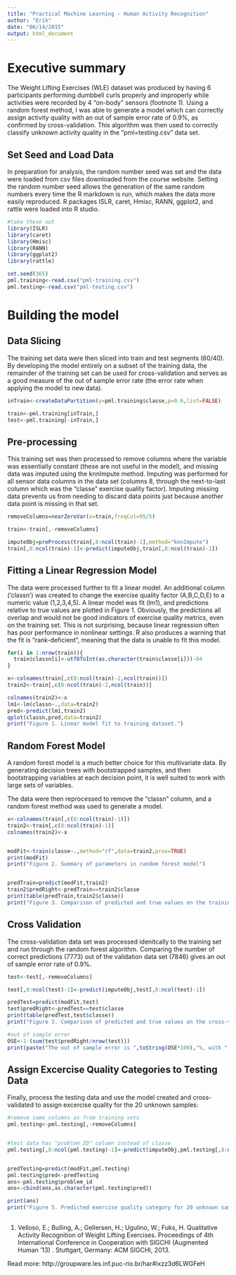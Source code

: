 ```yaml
---
title: "Practical Machine Learning - Human Activity Recognition"
author: "Erik"
date: "06/14/2015"
output: html_document
---
```


Executive summary
=================

The Weight Lifting Exercises (WLE) dataset was produced by having 6 participants performing dumbbell curls properly and improperly while activities were recorded by 4 "on-body" sensors (footnote 1). Using a random forest method, I was able to generate a model which can correctly assign activity quality with an out of sample error rate of 0.9%, as confirmed by cross-validation. This algorithm was then used to correctly classify unknown activity quality in the "pml=testing.csv" data set.

Set Seed and Load Data
-------------

In preparation for analysis, the random number seed was set and the data were loaded from csv files downloaded from the course website. Setting the random number seed allows the generation of the same random numbers every time the R markdown is run, which makes the data more easily reproduced. R packages ISLR, caret, Hmisc, RANN, ggplot2, and rattle were loaded into R studio.

```r
#take these out
library(ISLR)
library(caret)
library(Hmisc)
library(RANN)
library(ggplot2)
library(rattle)
```
```r
set.seed(365)
pml.training<-read.csv("pml-training.csv")
pml.testing<-read.csv("pml-testing.csv")
```

Building the model 
================

Data Slicing
------------------

The training set data were then sliced into train and test segments (60/40). By developing the model entirely on a subset of the training data, the remainder of the training set can be used for cross-validation and serves as a good measure of the out of sample error rate (the error rate when applying the model to new data).

```r
inTrain<-createDataPartition(y=pml.training$classe,p=0.6,list=FALSE)

train<-pml.training[inTrain,]
test<-pml.training[-inTrain,]
```

Pre-processing
----------------

This training set was then processed to remove columns where the variable was essentially constant (these are not useful in the model), and missing data was imputed using the knnImpute method. Imputing was performed for all sensor data columns in the data set (columns 8, through the next-to-last column which was the "classe" exercise quality factor). Imputing missing data prevents us from needing to discard data points just because another data point is missing in that set.

```r
removeColumns=nearZeroVar(x=train,freqCut=95/5)

train<-train[,-removeColumns]

imputeObj=preProcess(train[,8:ncol(train)-1],method="knnImpute")
train[,8:ncol(train)-1]<-predict(imputeObj,train[,8:ncol(train)-1])
```

Fitting a Linear Regression Model
----------------

The data were processed further to fit a linear model. An additional column ('classn') was created to change the exercise quality factor (A,B,C,D,E) to a numeric value (1,2,3,4,5). A linear model was fit (lm1), and predictions relative to true values are plotted in Figure 1. Obviously, the predictions all overlap and would not be good indicators of exercise quality metrics, even on the training set. This is not surprising, because linear regression often has poor performance in nonlinear settings. R also produces a warning that the fit is "rank-deficient", meaning that the data is unable to fit this model.

```r
for(i in 1:nrow(train)){
  train$classn[i]<-utf8ToInt(as.character(train$classe[i]))-64
}

x<-colnames(train[,c(8:ncol(train)-2,ncol(train))])
train2<-train[,c(8:ncol(train)-2,ncol(train))]

colnames(train2)<-x
lm1<-lm(classn~.,data=train2)
pred<-predict(lm1,train2)
qplot(classn,pred,data=train2)
print("Figure 1. Linear model fit to training dataset.")

```

Random Forest Model
-----------------

A random forest model is a much better choice for this multivariate data. By generating decision trees with bootstrapped samples, and then bootstrapping variables at each decision point, it is well suited to work with large sets of variables. 

The data were then reprocessed to remove the "classn" column, and a random forest method was used to generate a model. 

```r

x<-colnames(train[,c(8:ncol(train)-1)])
train2<-train[,c(8:ncol(train)-1)]
colnames(train2)<-x


modFit<-train(classe~.,method="rf",data=train2,prox=TRUE)
print(modFit)
print("Figure 2. Summary of parameters in random forest model")


predTrain=predict(modFit,train2)
train2$predRight<-predTrain==train2$classe
print(table(predTrain,train2$classe))
print("Figure 3. Comparison of predicted and true values on the training set")

```
Cross Validation
---------------

The cross-validation data set was processed idenitcally to the training set and run through the random forest algorithm. Comparing the number of correct predictions (7773) out of the validation data set (7846) gives an out of sample error rate of 0.9%.

```r

test<-test[,-removeColumns]

test[,8:ncol(test)-1]<-predict(imputeObj,test[,8:ncol(test)-1])

predTest=predict(modFit,test)
test$predRight<-predTest==test$classe
print(table(predTest,test$classe))
print("Figure 3. Comparison of predicted and true values on the cross-validation set")

#out of sample error
OSE<-1-(sum(test$predRight/nrow(test)))
print(paste("The out of sample error is ",toString(OSE*100),"%, with ",toString(sum(test$predRight)),"correct predicitions out of ",toString(nrow(test)," samples.")))

```
Assign Excercise Quality Categories to Testing Data
-------------------------------------------

Finally, process the testing data and use the model created and cross-validated to assign excercise quality for the 20 unknown samples:

```r

#remove same columns as from training sets
pml.testing<-pml.testing[,-removeColumns]


#test data has "problem ID" column instead of classe
pml.testing[,8:ncol(pml.testing)-1]<-predict(imputeObj,pml.testing[,8:ncol(pml.testing)-1])


predTesting=predict(modFit,pml.testing)
pml.testing$pred<-predTesting
ans<-pml.testing$problem_id
ans<-cbind(ans,as.character(pml.testing$pred))

print(ans)
print("Figure 5. Predicted exercise quality category for 20 unknown samples in testing dataset.")
 


```




1)  Velloso, E.; Bulling, A.; Gellersen, H.; Ugulino, W.; Fuks, H. Qualitative Activity Recognition of Weight Lifting Exercises. Proceedings of 4th International Conference in Cooperation with SIGCHI (Augmented Human '13) . Stuttgart, Germany: ACM SIGCHI, 2013.

Read more: http://groupware.les.inf.puc-rio.br/har#ixzz3d6LWGFeH